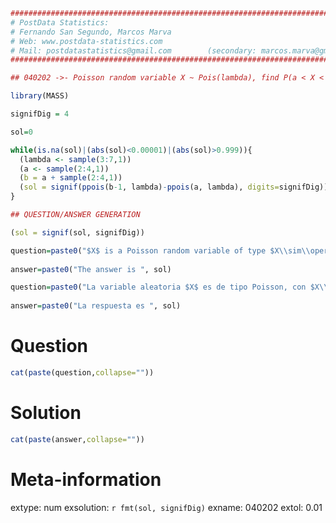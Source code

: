 
```r

################################################################################
# PostData Statistics: 
# Fernando San Segundo, Marcos Marva
# Web: www.postdata-statistics.com
# Mail: postdatastatistics@gmail.com        (secondary: marcos.marva@gmail.es)
################################################################################

## 040202 ->- Poisson random variable X ~ Pois(lambda), find P(a < X < b).
```


```r
library(MASS)

signifDig = 4

sol=0

while(is.na(sol)|(abs(sol)<0.00001)|(abs(sol)>0.999)){
  (lambda <- sample(3:7,1))
  (a <- sample(2:4,1))
  (b = a + sample(2:4,1))
  (sol = signif(ppois(b-1, lambda)-ppois(a, lambda), digits=signifDig))
}

## QUESTION/ANSWER GENERATION

(sol = signif(sol, signifDig))

```


```r
question=paste0("$X$ is a Poisson random variable of type $X\\sim\\operatorname{Pois}(\\lambda = ", lambda, ")$. Find the probability $$P(", a,"< X < ", b,").$$ Use  ", signifDig, " significant digits in your answer.")
  
answer=paste0("The answer is ", sol)

```


```r
question=paste0("La variable aleatoria $X$ es de tipo Poisson, con $X\\sim\\operatorname{Pois}(\\lambda = ", lambda, ")$. Calcula la probabilidad $$P(", a,"< X < ", b,").$$ Escribe tu respuesta con ", signifDig, " cifras significativas." )
  
answer=paste0("La respuesta es ", sol)

```


Question
========

```r
cat(paste(question,collapse=""))
```


Solution
=========

```r
cat(paste(answer,collapse=""))
```

Meta-information
================
extype: num
exsolution: `r fmt(sol, signifDig)`
exname: 040202
extol: 0.01


